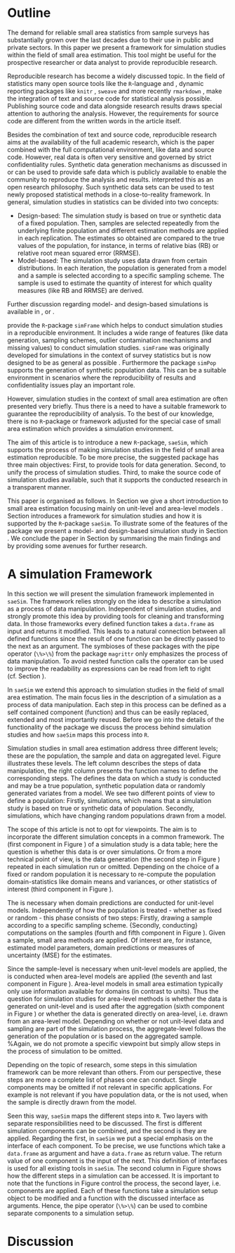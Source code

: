 \chapter{Simulation Tools for Small Area Estimation}

# Outline

The demand for reliable small area statistics from sample surveys has
substantially grown over the last decades due to their use in public and private
sectors. In this paper we present a framework for simulation studies within the
field of small area estimation. This tool might be useful for the prospective
researcher or data analyst to provide reproducible research.

Reproducible research has become a widely discussed topic. In the field of
statistics many open source tools like the `R`-language \citep{r14} and
\LaTeX, dynamic reporting packages like `knitr` \citep{yihui13},
`sweave` \citep{leisch02} and more recently `rmarkdown`
\citep{allaire14}, make the integration of text and source code for statistical
analysis possible. Publishing source code and data alongside research results
draws special attention to authoring the analysis. However, the requirements for
source code are different from the written words in the article itself.

Besides the combination of text and source code, reproducible research aims at
the availability of the full academic research, which is the paper combined with
the full computational environment, like data and source code. However, real
data is often very sensitive and governed by strict confidentiality rules.
Synthetic data generation mechanisms as discussed in \cite{alfons2011} or
\cite{Kol11} can be used to provide safe data which is publicly available to
enable the community to reproduce the analysis and results. \cite{Bur14}
interpreted this as an open research philosophy. Such synthetic data sets can be
used to test newly proposed statistical methods in a close-to-reality framework.
In general, simulation studies in statistics can be divided into two concepts:

- Design-based: The simulation study is based on true or synthetic data of a
fixed population. Then, samples are selected repeatedly from the underlying
finite population and different estimation methods are applied in each
replication. The estimates so obtained are compared to the true values of the
population, for instance, in terms of relative bias (RB) or relative root mean
squared error (RRMSE).
- Model-based: The simulation study uses data drawn from certain
distributions. In each iteration, the population is generated from a model and a
sample is selected according to a specific sampling scheme. The sample is used
to estimate the quantity of interest for which quality measures (like RB and
RRMSE) are derived.

Further discussion regarding model- and design-based simulations is available in
\cite{Mue03}, \cite{Sal10} or \cite{Alf10}.

\cite{Alf10} provide the `R`-package `simFrame` which helps to
conduct simulation studies in a reproducible environment. It includes a wide
range of features (like data generation, sampling schemes, outlier contamination
mechanisms and missing values) to conduct simulation studies.
`simFrame` was originally developed for simulations in the context of
survey statistics but is now designed to be as general as possible
\citep[cf.][]{Alf10}. Furthermore the package `simPop` \citep{Alf14}
supports the generation of synthetic population data. This can be a suitable
environment in scenarios where the reproducibility of results and
confidentiality issues play an important role.

However, simulation studies in the context of small area estimation are often
presented very briefly. Thus there is a need to have a suitable framework to
guarantee the reproducibility of analysis. To the best of our knowledge, there
is no `R`-package or framework adjusted for the special case of small
area estimation which provides a simulation environment.

The aim of this article is to introduce a new `R`-package,
`saeSim`, which supports the process of making simulation studies in
the field of small area estimation reproducible. To be more precise, the
suggested package has three main objectives: First, to provide tools for data
generation. Second, to unify the process of simulation studies. Third, to make
the source code of simulation studies available, such that it supports the
conducted research in a transparent manner.

This paper is organised as follows. In Section \ref{sec:SAE} we give a short
introduction to small area estimation focusing mainly on unit-level
\citep{battese88} and area-level models \citep{fay79}. Section
\ref{sec:framework} introduces a framework for simulation studies and how it is
supported by the  `R`-package `saeSim`. To illustrate some of
the features of the package we present a model- and design-based simulation
study in Section \ref{sec:caseStudy}. We conclude the paper in Section
\ref{sec:outlook} by summarising the main findings and by providing some avenues
for further research.


# A simulation Framework

\begin{figure}[tbp]
\centering
\includegraphics[width=\textwidth]{figs/flowdiagram}
\caption[Process of Simulation]{\label{fig:flowdiagram}Process of simulation. Left column are the steps in a simulation. Right column are the corresponding function names to represent those steps in R.} 
\end{figure}

In this section we will present the simulation framework implemented in
`saeSim`. The framework relies strongly on the idea to describe a
simulation as a process of data manipulation. Independent of simulation studies,
\cite{wickham14a} and \cite{wickham14b} strongly promote this idea by providing
tools for cleaning and transforming data. In those frameworks every defined
function takes a `data.frame` as input and returns it modified. This
leads to a natural connection between all defined functions since the result of
one function can be directly passed to the next as an argument. The symbioses of
these packages with the pipe operator (`\%>\%`) from the package
`magrittr` \citep{bache14} only emphasizes the process of data
manipulation. To avoid nested function calls the operator can be used to improve
the readability as expressions can be read from left to right (cf. Section
\ref{sec:caseStudy}).

In `saeSim` we extend this approach to simulation studies in the field
of small area estimation. The main focus lies in the description of a simulation
as a process of data manipulation. Each step in this process can be defined as a
self contained component (function) and thus can be easily replaced, extended
and most importantly reused. Before we go into the details of the functionality
of the package we discuss the process behind simulation studies and how
`saeSim` maps this process into `R`.

Simulation studies in small area estimation address three different levels;
these are the population, the sample and data on aggregated level. Figure
\ref{fig:flowdiagram} illustrates these levels. The left column describes the
steps of data manipulation, the right column presents the function names to
define the corresponding steps. The \textbf{population-level} defines the data
on which a study is conducted and may be a true population, synthetic population
data or randomly generated variates from a model. We see two different points of
view to define a population: Firstly, \textit{design-based} simulations, which
means that a simulation study is based on true or synthetic data of \textit{one}
population. Secondly, \textit{model-based} simulations, which have changing
random populations drawn from a model.

The scope of this article is not to opt for viewpoints. The aim is to
incorporate the different simulation concepts in a common framework. The
\textit{base} (first component in Figure \ref{fig:flowdiagram}) of a simulation
study is a data table; here the question is whether this data is \textit{fixed}
or \textit{random} over simulations. Or from a more technical point of view, is
the data generation (the second step in Figure \ref{fig:flowdiagram}) repeated
in each simulation run or omitted. Depending on the choice of a fixed or random
population it is necessary to re-compute the population domain-statistics like
domain means and variances, or other statistics of interest (third component in
Figure \ref{fig:flowdiagram}).

The \textbf{sample-level} is necessary when domain predictions are conducted for
unit-level models. Independently of how the population is treated - whether as
fixed or random - this phase consists of two steps: Firstly, drawing a sample
according to a specific sampling scheme. {Secondly, conducting} computations on
the samples (fourth and fifth component in Figure \ref{fig:flowdiagram}). Given
a sample, small area methods are applied. Of interest are, for instance,
estimated model parameters, domain predictions or measures of uncertainty (MSE)
for the estimates.

Since the sample-level is necessary when unit-level models are applied, the
\textbf{aggregate-level} is conducted when area-level models are applied (the
seventh and last component in Figure \ref{fig:flowdiagram}). Area-level models
in small area estimation typically only use information available for domains
(in contrast to units). Thus the question for simulation studies for area-level
methods is whether the data is generated on unit-level and is used after the
aggregation (sixth component in Figure \ref{fig:flowdiagram}) or whether the
data is generated directly on area-level, i.e. drawn from an area-level model.
Depending on whether or not unit-level data and sampling are part of the
simulation process, the aggregate-level follows the generation of the population
or is based on the aggregated sample. %Again, we do not promote a specific
viewpoint but simply allow steps in the process of simulation to be omitted.

Depending on the topic of research, some steps in this simulation framework can
be more relevant than others. From our perspective, these steps are more a
complete list of phases one can conduct. Single components may be omitted if not
relevant in specific applications. For example \textit{data generation} is not
relevant if you have population data, or the \textit{sample-level} is not used,
when the sample is directly drawn from the model.

Seen this way, `saeSim` maps the different steps into `R`. Two
layers with separate responsibilities need to be discussed. The first is
\textit{how} different simulation components can be combined, and the second is
\textit{when} they are applied. Regarding the first, in `saeSim` we put
a special emphasis on the interface of each component. To be precise, we use
functions which take a `data.frame` as argument and have a
`data.frame` as return value. The return value of one component is the
input of the next. This definition of interfaces is used for all existing tools
in `saeSim`. The second column in Figure \ref{fig:flowdiagram} shows
how the different steps in a simulation can be accessed. It is important to note
that the functions in Figure \ref{fig:flowdiagram} control the process, the
second layer, i.e. \textit{when} components are applied. Each of these functions
take a simulation setup object to be modified and a function with the discussed
interface as arguments. Hence, the pipe operator (`\%>\%`) can be used
to combine separate components to a simulation setup.


# Discussion

